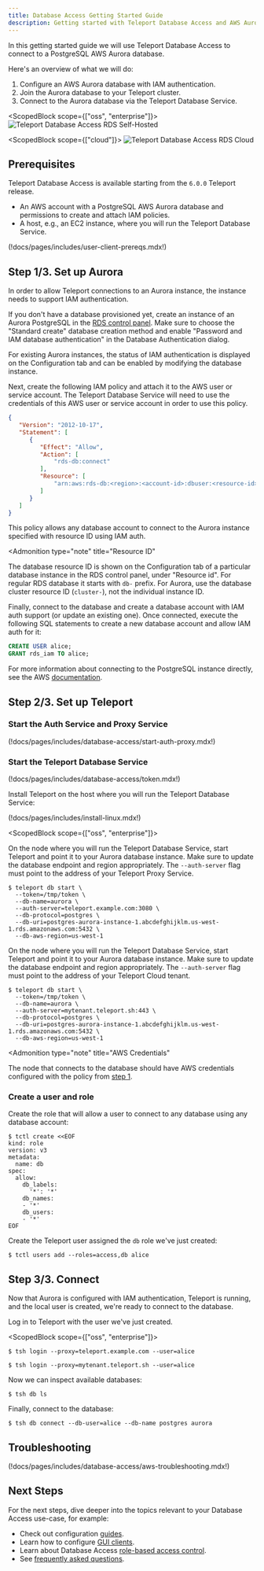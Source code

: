 ```yaml
---
title: Database Access Getting Started Guide
description: Getting started with Teleport Database Access and AWS Aurora PostgreSQL.
---
```


In this getting started guide we will use Teleport Database Access to connect
to a PostgreSQL AWS Aurora database.

Here's an overview of what we will do:

1. Configure an AWS Aurora database with IAM authentication.
2. Join the Aurora database to your Teleport cluster.
3. Connect to the Aurora database via the Teleport Database Service.

<ScopedBlock scope={["oss", "enterprise"]}>
![Teleport Database Access RDS Self-Hosted](../../img/database-access/guides/rds_selfhosted.png)
</ScopedBlock>


<ScopedBlock scope={["cloud"]}>
![Teleport Database Access RDS Cloud](../../img/database-access/guides/rds_cloud.png)
</ScopedBlock>

## Prerequisites

<Admonition type="note" title="Supported versions">

Teleport Database Access is available starting from the `6.0.0` Teleport
release.

</Admonition>

- An AWS account with a PostgreSQL AWS Aurora database and permissions to create
  and attach IAM policies.
- A host, e.g., an EC2 instance, where you will run the Teleport Database
  Service.

(!docs/pages/includes/user-client-prereqs.mdx!)

## Step 1/3. Set up Aurora

In order to allow Teleport connections to an Aurora instance, the instance needs
to support IAM authentication.

If you don't have a database provisioned yet, create an instance of an Aurora
PostgreSQL in the [RDS control panel](https://console.aws.amazon.com/rds/home).
Make sure to choose the "Standard create" database creation method and enable
"Password and IAM database authentication" in the Database Authentication dialog.

For existing Aurora instances, the status of IAM authentication is displayed on
the Configuration tab and can be enabled by modifying the database instance.

Next, create the following IAM policy and attach it to the AWS user or service
account. The Teleport Database Service will need to use the credentials of this
AWS user or service account in order to use this policy.

```json
{
   "Version": "2012-10-17",
   "Statement": [
      {
         "Effect": "Allow",
         "Action": [
             "rds-db:connect"
         ],
         "Resource": [
             "arn:aws:rds-db:<region>:<account-id>:dbuser:<resource-id>/*"
         ]
      }
   ]
}
```

This policy allows any database account to connect to the Aurora instance specified
with resource ID using IAM auth.

<Admonition
  type="note"
  title="Resource ID"
>
  The database resource ID is shown on the Configuration tab of a particular
  database instance in the RDS control panel, under "Resource id". For regular
  RDS database it starts with `db-` prefix. For Aurora, use the database
  cluster resource ID (`cluster-`), not the individual instance ID.
</Admonition>

Finally, connect to the database and create a database account with IAM auth
support (or update an existing one). Once connected, execute the following
SQL statements to create a new database account and allow IAM auth for it:

```sql
CREATE USER alice;
GRANT rds_iam TO alice;
```

For more information about connecting to the PostgreSQL instance directly,
see the AWS [documentation](https://docs.aws.amazon.com/AmazonRDS/latest/UserGuide/USER_ConnectToPostgreSQLInstance.html).

## Step 2/3. Set up Teleport

### Start the Auth Service and Proxy Service

(!docs/pages/includes/database-access/start-auth-proxy.mdx!)

### Start the Teleport Database Service

(!docs/pages/includes/database-access/token.mdx!)

Install Teleport on the host where you will run the Teleport Database Service:

(!docs/pages/includes/install-linux.mdx!)

<ScopedBlock scope={["oss", "enterprise"]}>

On the node where you will run the Teleport Database Service, start Teleport and
point it to your Aurora database instance. Make sure to update the database
endpoint and region appropriately. The `--auth-server` flag must point to the
address of your Teleport Proxy Service.

```code
$ teleport db start \
  --token=/tmp/token \
  --db-name=aurora \
  --auth-server=teleport.example.com:3080 \
  --db-protocol=postgres \
  --db-uri=postgres-aurora-instance-1.abcdefghijklm.us-west-1.rds.amazonaws.com:5432 \
  --db-aws-region=us-west-1
```

</ScopedBlock>
<ScopedBlock scope={["cloud"]}>

On the node where you will run the Teleport Database Service, start Teleport and
point it to your Aurora database instance. Make sure to update the database
endpoint and region appropriately. The `--auth-server` flag must point to the
address of your Teleport Cloud tenant.

```code
$ teleport db start \
  --token=/tmp/token \
  --db-name=aurora \
  --auth-server=mytenant.teleport.sh:443 \
  --db-protocol=postgres \
  --db-uri=postgres-aurora-instance-1.abcdefghijklm.us-west-1.rds.amazonaws.com:5432 \
  --db-aws-region=us-west-1
```

</ScopedBlock>

<Admonition
  type="note"
  title="AWS Credentials"
>
  The node that connects to the database should have AWS credentials configured
  with the policy from [step 1](#step-13-set-up-aurora).
</Admonition>

### Create a user and role

Create the role that will allow a user to connect to any database using any
database account:

```code
$ tctl create <<EOF
kind: role
version: v3
metadata:
  name: db
spec:
  allow:
    db_labels:
      '*': '*'
    db_names:
    - '*'
    db_users:
    - '*'
EOF
```

Create the Teleport user assigned the `db` role we've just created:

```code
$ tctl users add --roles=access,db alice
```

## Step 3/3. Connect

Now that Aurora is configured with IAM authentication, Teleport is running, and
the local user is created, we're ready to connect to the database.

Log in to Teleport with the user we've just created.

<ScopedBlock scope={["oss", "enterprise"]}>

```code
$ tsh login --proxy=teleport.example.com --user=alice
```

</ScopedBlock>
<ScopedBlock scope={["cloud"]}>

```code
$ tsh login --proxy=mytenant.teleport.sh --user=alice
```

</ScopedBlock>

Now we can inspect available databases:

```code
$ tsh db ls
```

Finally, connect to the database:

```code
$ tsh db connect --db-user=alice --db-name postgres aurora
```

## Troubleshooting

(!docs/pages/includes/database-access/aws-troubleshooting.mdx!)

## Next Steps

For the next steps, dive deeper into the topics relevant to your Database
Access use-case, for example:

- Check out configuration [guides](./guides.mdx).
- Learn how to configure [GUI clients](../connect-your-client/gui-clients.mdx).
- Learn about Database Access [role-based access control](./rbac.mdx).
- See [frequently asked questions](./faq.mdx).
